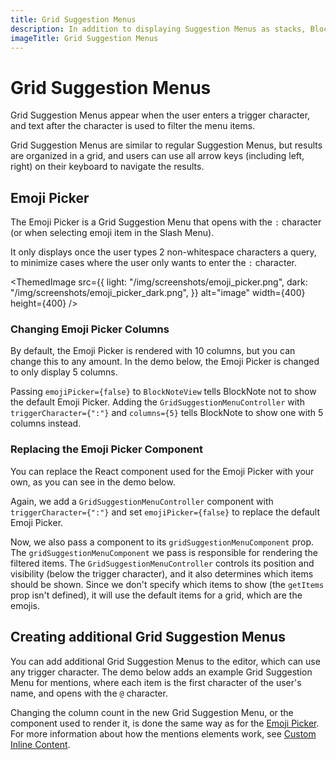 ```yaml
---
title: Grid Suggestion Menus
description: In addition to displaying Suggestion Menus as stacks, BlockNote also supports displaying them as grids.
imageTitle: Grid Suggestion Menus
---
```


# Grid Suggestion Menus

Grid Suggestion Menus appear when the user enters a trigger character, and text after the character is used to filter the menu items.

Grid Suggestion Menus are similar to regular Suggestion Menus, but results are organized in a grid, and users can use all arrow keys (including left, right) on their keyboard to navigate the results.

## Emoji Picker

The Emoji Picker is a Grid Suggestion Menu that opens with the `:` character (or when selecting emoji item in the Slash Menu).

It only displays once the user types 2 non-whitespace characters a query, to minimize cases where the user only wants to enter the `:` character.

<ThemedImage
  src={{
    light: "/img/screenshots/emoji_picker.png",
    dark: "/img/screenshots/emoji_picker_dark.png",
  }}
  alt="image"
  width={400}
  height={400}
/>

### Changing Emoji Picker Columns

By default, the Emoji Picker is rendered with 10 columns, but you can change this to any amount. In the demo below, the Emoji Picker is changed to only display 5 columns.

<Example name="ui-components/suggestion-menus-emoji-picker-columns" />

Passing `emojiPicker={false}` to `BlockNoteView` tells BlockNote not to show the default Emoji Picker. Adding the `GridSuggestionMenuController` with `triggerCharacter={":"}` and `columns={5}` tells BlockNote to show one with 5 columns instead.

### Replacing the Emoji Picker Component

You can replace the React component used for the Emoji Picker with your own, as you can see in the demo below.

<Example name="ui-components/suggestion-menus-emoji-picker-component" />

Again, we add a `GridSuggestionMenuController` component with `triggerCharacter={":"}` and set `emojiPicker={false}` to replace the default Emoji Picker.

Now, we also pass a component to its `gridSuggestionMenuComponent` prop. The `gridSuggestionMenuComponent` we pass is responsible for rendering the filtered items. The `GridSuggestionMenuController` controls its position and visibility (below the trigger character), and it also determines which items should be shown. Since we don't specify which items to show (the `getItems` prop isn't defined), it will use the default items for a grid, which are the emojis.

## Creating additional Grid Suggestion Menus

You can add additional Grid Suggestion Menus to the editor, which can use any trigger character. The demo below adds an example Grid Suggestion Menu for mentions, where each item is the first character of the user's name, and opens with the `@` character.

<Example name="ui-components/suggestion-menus-grid-mentions" />

Changing the column count in the new Grid Suggestion Menu, or the component used to render it, is done the same way as for the [Emoji Picker](/docs/react/components/suggestion-menus). For more information about how the mentions elements work, see [Custom Inline Content](/docs/features/custom-schemas/custom-inline-content).
